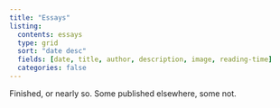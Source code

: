 ```yaml
---
title: "Essays"
listing:
  contents: essays
  type: grid
  sort: "date desc"
  fields: [date, title, author, description, image, reading-time]
  categories: false
---
```


Finished, or nearly so. Some published elsewhere, some not.

